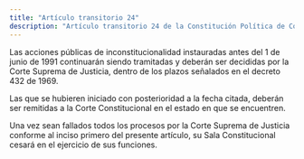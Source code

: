 ```yaml
---
title: "Artículo transitorio 24"
description: "Artículo transitorio 24 de la Constitución Política de Colombia"
---
```


Las acciones públicas de inconstitucionalidad instauradas antes del 1 de junio de 1991 continuarán siendo tramitadas y deberán ser decididas por la Corte Suprema de Justicia, dentro de los plazos señalados en el decreto 432 de 1969.

Las que se hubieren iniciado con posterioridad a la fecha citada, deberán ser remitidas a la Corte Constitucional en el estado en que se encuentren.

Una vez sean fallados todos los procesos por la Corte Suprema de Justicia conforme al inciso primero del presente artículo, su Sala Constitucional cesará en el ejercicio de sus funciones.

